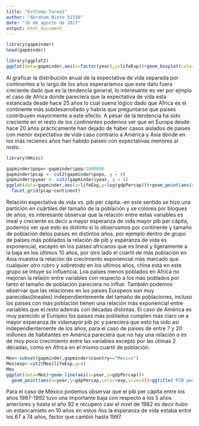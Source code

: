 ```yaml
---
title: "EstComp-Tarea1"
author: "Abraham Nieto 51556"
date: "16 de agosto de 2017"
output: html_document
---
```

```r
library(gapminder)
head(gapminder)
```

```r
library(ggplot2) 
ggplot(data=gapminder,aes(x=factor(year),y=lifeExp))+geom_boxplot(color='purple')+facet_wrap(~continent)
```

Al graficar la distribución anual de la expectativa de vida separada por continentes a lo largo de los años esperaríamos que este dato fuera  creciente dado que es la tendencia general, lo interesante es ver por ejmplo el caso de Africa donde pareciera que la expectativa de vida esta estancada desde hace 25 años lo cual suena lógico dado que Africa es el continente más subdesarrollado y habría que preguntarse que paises contribuyen mayormente a este efecto.
A pesar de la tendencia ha sido creciente en el resto de los continentes podemos ver que en Europa desde hace 20 años prácticamente han dejado de haber casos aislados de paises con menor expectativa de vida caso contrario a América y Asia donde en los más recienes años han habido paises con expectativas menores al resto.


```r

library(Hmisc)

gapminder$popx<-gapminder$pop/1000000
gapminder$pcap <- cut2(gapminder$popx, g = 4) 
gapminder$pyear <- cut2(gapminder$year, g = 4) 
ggplot(data=gapminder,aes(x=lifeExp,y=log(gdpPercap)))+geom_point(aes(color=pyear))+geom_smooth(span=3)+
  facet_grid(pcap~continent)
```


Relación expectativa de vida vs. pib per cápita.-en este sentido se hizo una partición en cuártiles del tamaño de la población  y se colorea por bloques de años, es interesante observar que la relación entre estas variables es ineal y creciente es decir a mayor esperanza de vida mayor pib per cápita, podemos ver que esto es distinto si lo observamos por continente y tamaño de población delos países en distintos años, por ejemplo dentro de grupo de paises más poblados la relación de pib y esperanza de vida es exponencial, excepto en los paises africanos que es lineal y ligeramente a la baja en los últimos 10 años, por otro lado el cuártil de más población en Asia muestra la relación de crecimiento exponencial más marcado que cualquier otro rubro y sobretodo en los ultimos años, china está en este grupo se intuye su influencia.
Loa paises menos poblados en Africa no mejoran la relaión entre variables con respecto a los mas poblados por tanto el tamaño de población pareciera no influir. 
También  podemos observar que las relaciones en los paises Europeos son muy parecidas(lineales) independientemente del tamaño de poblaciones, incluso los paises con más población tienen una relación más exponencial entre variables que el resto además con décadas distintas.
El caso de América es muy parecido al Europeo los paises más poblados cumplen más claro ue a mayor esperanza de vidamayor pib pc y pareciera que esto ha sido así independientemente de los años, para el caso de paises de entre 7 y 20 millones de habitantes en América pareciera que no hay una relación o es de muy poco crecimiento entre las variables excepto por las útimas 2 décadas, como en Africa en el mismo cuártil de población.


```r
Mex<-subset(gapminder,gapminder$country=="Mexico") 
Mex$exp<-cut2(Mex$lifeExp,g=4)
Mex
ggplot(data=Mex)+geom_line(aes(x=year,y=gdpPercap))+ 
  geom_point(aes(x=year,y=gdpPercap,color=exp,size=3))+ggtitle('PIB per capita México')
```


Para el caso de México podemos observar que el pib per cápita entre los años 1987-1992 tuvo una importante baja con respecto a los 5 años anteriores y hasta el año 92 e recupero casi el nivel de 1982 es decir hubo un estancamieto en 10 años en estos ños la esperanza de vida estaba entre los 67 a 74 años, factor que cambió hasta 1997.